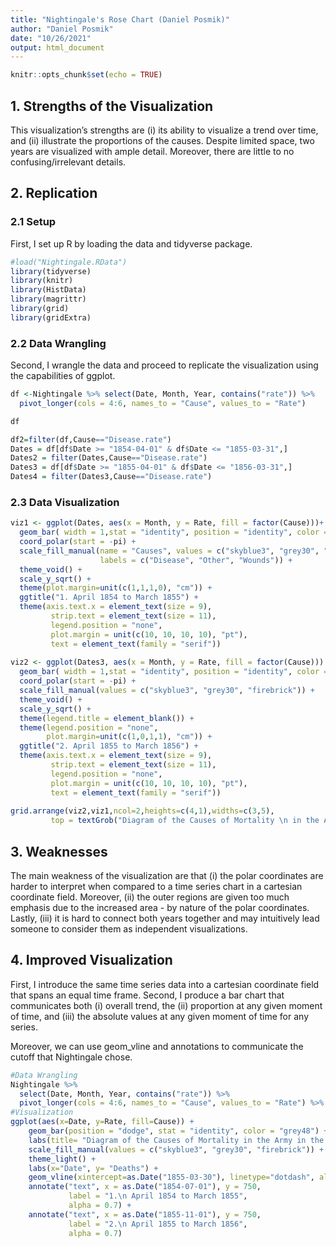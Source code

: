 ---
title: "Nightingale's Rose Chart (Daniel Posmik)"
author: "Daniel Posmik"
date: "10/26/2021"
output: html_document
---

```{r setup, include=FALSE}
knitr::opts_chunk$set(echo = TRUE)
```

## 1. Strengths of the Visualization

This visualization's strengths are (i) its ability to visualize a trend over time, and (ii) illustrate the proportions of the causes. Despite limited space, two years are visualized with ample detail. Moreover, there are little to no confusing/irrelevant details. 


## 2. Replication
### 2.1 Setup

First, I set up R by loading the data and tidyverse package. 

```{r, message=FALSE}
#load("Nightingale.RData")
library(tidyverse)
library(knitr)
library(HistData)
library(magrittr)
library(grid)
library(gridExtra)
```

### 2.2 Data Wrangling

Second, I wrangle the data and proceed to replicate the visualization using the capabilities of ggplot. 

```{r, message=FALSE}
df <-Nightingale %>% select(Date, Month, Year, contains("rate")) %>%
  pivot_longer(cols = 4:6, names_to = "Cause", values_to = "Rate")

df
```

```{r, message=FALSE}
df2=filter(df,Cause=="Disease.rate")
Dates = df[df$Date >= "1854-04-01" & df$Date <= "1855-03-31",]
Dates2 = filter(Dates,Cause=="Disease.rate")
Dates3 = df[df$Date >= "1855-04-01" & df$Date <= "1856-03-31",]
Dates4 = filter(Dates3,Cause=="Disease.rate")
```

### 2.3 Data Visualization

```{r}
viz1 <- ggplot(Dates, aes(x = Month, y = Rate, fill = factor(Cause)))+
  geom_bar( width = 1,stat = "identity", position = "identity", color = "grey48", alpha=0.8)+
  coord_polar(start = -pi) + 
  scale_fill_manual(name = "Causes", values = c("skyblue3", "grey30", "firebrick"),
                    labels = c("Disease", "Other", "Wounds")) +
  theme_void() +
  scale_y_sqrt() +
  theme(plot.margin=unit(c(1,1,1,0), "cm")) +
  ggtitle("1. April 1854 to March 1855") +
  theme(axis.text.x = element_text(size = 9),
         strip.text = element_text(size = 11),
         legend.position = "none",
         plot.margin = unit(c(10, 10, 10, 10), "pt"),
         text = element_text(family = "serif"))
 
viz2 <- ggplot(Dates3, aes(x = Month, y = Rate, fill = factor(Cause))) +
  geom_bar( width = 1,stat = "identity", position = "identity", color = "grey48", alpha=0.8) +
  coord_polar(start = -pi) + 
  scale_fill_manual(values = c("skyblue3", "grey30", "firebrick")) +
  theme_void() +
  scale_y_sqrt() +
  theme(legend.title = element_blank()) + 
  theme(legend.position = "none",
        plot.margin=unit(c(1,0,1,1), "cm")) +
  ggtitle("2. April 1855 to March 1856") +
  theme(axis.text.x = element_text(size = 9),
         strip.text = element_text(size = 11),
         legend.position = "none",
         plot.margin = unit(c(10, 10, 10, 10), "pt"),
         text = element_text(family = "serif"))
 
grid.arrange(viz2,viz1,ncol=2,heights=c(4,1),widths=c(3,5),
         top = textGrob("Diagram of the Causes of Mortality \n in the Army in the East")) 
```

## 3. Weaknesses

The main weakness of the visualization are that (i) the polar coordinates are harder to interpret when compared to a time series chart in a cartesian coordinate field. Moreover, (ii) the outer regions are given too much emphasis due to the increased area - by nature of the polar coordinates. Lastly, (iii) it is hard to connect both years together and may intuitively lead someone to consider them as independent visualizations. 

## 4. Improved Visualization

First, I introduce the same time series data into a cartesian coordinate field that spans an equal time frame. Second, I produce a bar chart that communicates both (i) overall trend, the (ii) proportion at any given moment of time, and (iii) the absolute values at any given moment of time for any series. 

Moreover, we can use geom_vline and annotations to communicate the cutoff that Nightingale chose. 

```{r}
#Data Wrangling
Nightingale %>% 
  select(Date, Month, Year, contains("rate")) %>% 
  pivot_longer(cols = 4:6, names_to = "Cause", values_to = "Rate") %>% 
#Visualization
ggplot(aes(x=Date, y=Rate, fill=Cause)) + 
    geom_bar(position = "dodge", stat = "identity", color = "grey48") +
    labs(title= "Diagram of the Causes of Mortality in the Army in the East") +
    scale_fill_manual(values = c("skyblue3", "grey30", "firebrick")) +
    theme_light() +
    labs(x="Date", y= "Deaths") +
    geom_vline(xintercept=as.Date("1855-03-30"), linetype="dotdash", alpha = 0.7) +
    annotate("text", x = as.Date("1854-07-01"), y = 750, 
             label = "1.\n April 1854 to March 1855",
             alpha = 0.7) +
    annotate("text", x = as.Date("1855-11-01"), y = 750, 
             label = "2.\n April 1855 to March 1856",
             alpha = 0.7)
```


